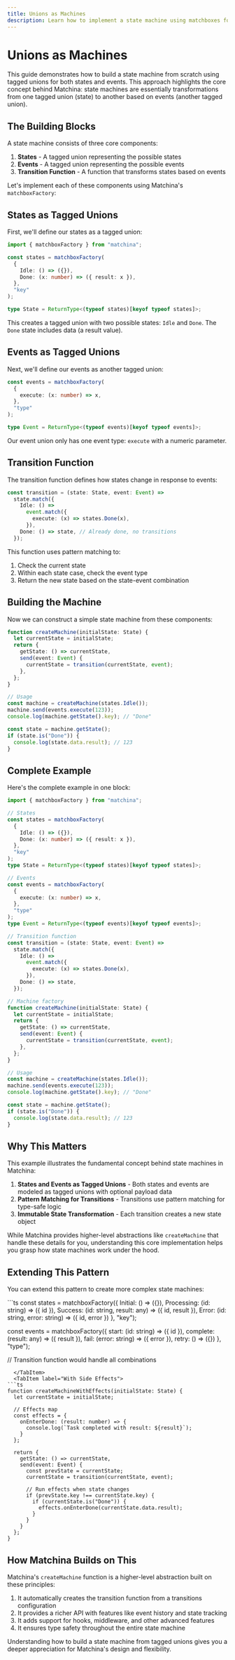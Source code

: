 ```yaml
---
title: Unions as Machines
description: Learn how to implement a state machine using matchboxes for states and events
---
```



# Unions as Machines

This guide demonstrates how to build a state machine from scratch using tagged unions for both states and events. This approach highlights the core concept behind Matchina: state machines are essentially transformations from one tagged union (state) to another based on events (another tagged union).

## The Building Blocks

A state machine consists of three core components:

1. **States** - A tagged union representing the possible states
2. **Events** - A tagged union representing the possible events
3. **Transition Function** - A function that transforms states based on events

Let's implement each of these components using Matchina's `matchboxFactory`:

## States as Tagged Unions

First, we'll define our states as a tagged union:

```ts
import { matchboxFactory } from "matchina";

const states = matchboxFactory(
  {
    Idle: () => ({}),
    Done: (x: number) => ({ result: x }),
  },
  "key"
);

type State = ReturnType<(typeof states)[keyof typeof states]>;
```

This creates a tagged union with two possible states: `Idle` and `Done`. The `Done` state includes data (a result value).

## Events as Tagged Unions

Next, we'll define our events as another tagged union:

```ts
const events = matchboxFactory(
  {
    execute: (x: number) => x,
  },
  "type"
);

type Event = ReturnType<(typeof events)[keyof typeof events]>;
```

Our event union only has one event type: `execute` with a numeric parameter.

## Transition Function

The transition function defines how states change in response to events:

```ts
const transition = (state: State, event: Event) =>
  state.match({
    Idle: () =>
      event.match({
        execute: (x) => states.Done(x),
      }),
    Done: () => state, // Already done, no transitions
  });
```

This function uses pattern matching to:
1. Check the current state
2. Within each state case, check the event type
3. Return the new state based on the state-event combination

## Building the Machine

Now we can construct a simple state machine from these components:

```ts
function createMachine(initialState: State) {
  let currentState = initialState;
  return {
    getState: () => currentState,
    send(event: Event) {
      currentState = transition(currentState, event);
    },
  };
}

// Usage
const machine = createMachine(states.Idle());
machine.send(events.execute(123));
console.log(machine.getState().key); // "Done"

const state = machine.getState();
if (state.is("Done")) {
  console.log(state.data.result); // 123
}
```

## Complete Example

Here's the complete example in one block:

```ts
import { matchboxFactory } from "matchina";

// States
const states = matchboxFactory(
  {
    Idle: () => ({}),
    Done: (x: number) => ({ result: x }),
  },
  "key"
);
type State = ReturnType<(typeof states)[keyof typeof states]>;

// Events
const events = matchboxFactory(
  {
    execute: (x: number) => x,
  },
  "type"
);
type Event = ReturnType<(typeof events)[keyof typeof events]>;

// Transition function
const transition = (state: State, event: Event) =>
  state.match({
    Idle: () =>
      event.match({
        execute: (x) => states.Done(x),
      }),
    Done: () => state,
  });

// Machine factory
function createMachine(initialState: State) {
  let currentState = initialState;
  return {
    getState: () => currentState,
    send(event: Event) {
      currentState = transition(currentState, event);
    },
  };
}

// Usage
const machine = createMachine(states.Idle());
machine.send(events.execute(123));
console.log(machine.getState().key); // "Done"

const state = machine.getState();
if (state.is("Done")) {
  console.log(state.data.result); // 123
}
```

## Why This Matters

This example illustrates the fundamental concept behind state machines in Matchina:

1. **States and Events as Tagged Unions** - Both states and events are modeled as tagged unions with optional payload data
2. **Pattern Matching for Transitions** - Transitions use pattern matching for type-safe logic
3. **Immutable State Transformation** - Each transition creates a new state object

While Matchina provides higher-level abstractions like `createMachine` that handle these details for you, understanding this core implementation helps you grasp how state machines work under the hood.

## Extending This Pattern

You can extend this pattern to create more complex state machines:

<Tabs>
  <TabItem label="Multi-State Workflow">
```ts
const states = matchboxFactory({
  Initial: () => ({}),
  Processing: (id: string) => ({ id }),
  Success: (id: string, result: any) => ({ id, result }),
  Error: (id: string, error: string) => ({ id, error })
}, "key");

const events = matchboxFactory({
  start: (id: string) => ({ id }),
  complete: (result: any) => ({ result }),
  fail: (error: string) => ({ error }),
  retry: () => ({})
}, "type");

// Transition function would handle all combinations
```
  </TabItem>
  <TabItem label="With Side Effects">
```ts
function createMachineWithEffects(initialState: State) {
  let currentState = initialState;
  
  // Effects map
  const effects = {
    onEnterDone: (result: number) => {
      console.log(`Task completed with result: ${result}`);
    }
  };
  
  return {
    getState: () => currentState,
    send(event: Event) {
      const prevState = currentState;
      currentState = transition(currentState, event);
      
      // Run effects when state changes
      if (prevState.key !== currentState.key) {
        if (currentState.is("Done")) {
          effects.onEnterDone(currentState.data.result);
        }
      }
    }
  };
}
```
  </TabItem>
</Tabs>

## How Matchina Builds on This

Matchina's `createMachine` function is a higher-level abstraction built on these principles:

1. It automatically creates the transition function from a transitions configuration
2. It provides a richer API with features like event history and state tracking
3. It adds support for hooks, middleware, and other advanced features
4. It ensures type safety throughout the entire state machine

Understanding how to build a state machine from tagged unions gives you a deeper appreciation for Matchina's design and flexibility.
